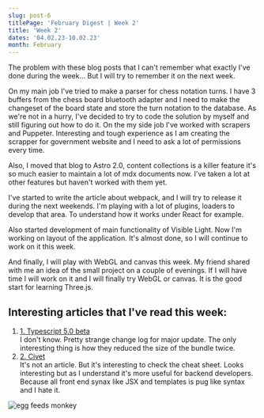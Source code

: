 ```yaml
---
slug: post-6
titlePage: 'February Digest | Week 2'
title: 'Week 2'
dates: '04.02.23-10.02.23'
month: February
---
```


<p class='mt-4'>
  The problem with these blog posts that I can't remember what exactly I've done during the week...
  But I will try to remember it on the next week.
</p>

<p class='mt-4'>
  On my main job I've tried to make a parser for chess notation turns. I have 3 buffers from the
  chess board bluetooth adapter and I need to make the changeset of the board state and store the
  turn notation to the database. As we're not in a hurry, I've decided to try to code the solution
  by myself and still figuring out how to do it. On the my side job I've worked with scrapers and
  Puppeter. Interesting and tough experience as I am creating the scrapper for government website
  and I need to ask a lot of permissions every time.
</p>

<p class='mt-4'>
  Also, I moved that blog to Astro 2.0, content collections is a killer feature it's so much easier
  to maintain a lot of mdx documents now. I've taken a lot at other features but haven't worked with
  them yet.
</p>

<p class='mt-4'>
  I've started to write the article about webpack, and I will try to release it during the next
  weekends. I'm playing with a lot of plugins, loaders to develop that area. To understand how it
  works under React for example.
</p>

<p class='mt-4'>
  Also started development of main functionality of Visible Light. Now I'm working on layout of the
  application. It's almost done, so I will continue to work on it this week.
</p>

<p class='mt-4'>
  And finally, I will play with WebGL and canvas this week. My friend shared with me an idea of the
  small project on a couple of evenings. If I will have time I will work on it and I will finally
  try WebGL or canvas. It is the good start for learning Three.js.
</p>

<section class="mt-4">
<h2 class='text-xl text-sky-400'>Interesting articles that I've read this week: </h2>

<ol class="pt-4">
  <li><a href='https://devblogs.microsoft.com/typescript/announcing-typescript-5-0-beta/' class='text-sky-300'>1. Typescript 5.0 beta</a><div>I don't know. Pretty strange change log for major update. The only interesting thing is how they reduced the size of the bundle twice.</div></li>

  <li class="mt-4"><a href='https://civet.dev/' class='text-sky-300'>2. Civet</a><div>It's not an article. But it's interesting to check the cheat sheet. Looks interesting but as I understand it's more useful for backend developers. Because all front end synax like JSX and templates is pug like syntax and I hate it.</div></li>
</ol>
</section>
<img
  src='https://www.watchmojo.com/uploads/thumbs720/Fi-T-Top10-Cutest-Pokemon-720p30.jpg'
  alt='egg feeds monkey'
  class='mt-4   '
/>
